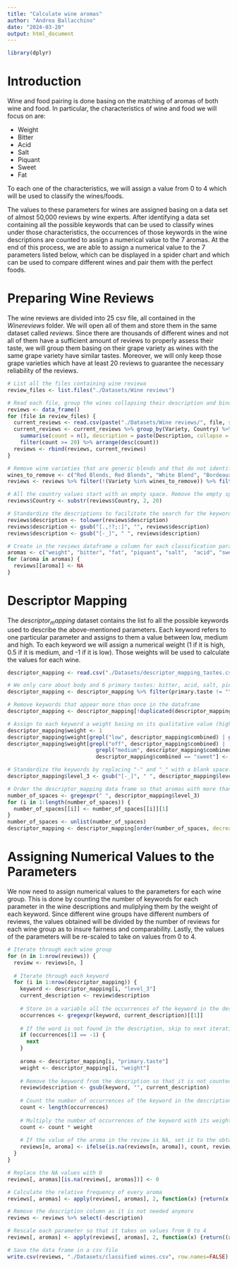 ```yaml
---
title: "Calculate wine aromas"
author: "Andrea Ballacchino"
date: "2024-03-20"
output: html_document
---
```

```r
library(dplyr)
```

# Introduction
Wine and food pairing is done basing on the matching of aromas of both wine and  food. In particular, the characteristics of wine and food we will focus on are:

* Weight
* Bitter
* Acid
* Salt
* Piquant
* Sweet
* Fat

To each one of the characteristics, we will assign a value from 0 to 4 which will be used to classify the wines/foods.

The values to these parameters for wines are assigned basing on a data set of almost 50,000 reviews by wine experts. After identifying a data set containing all the possible keywords that can be used to classify wines under those characteristics, the occurrences of those keywords in the wine descriptions are counted to assign a numerical value to the 7 aromas.
At the end of this process, we are able to assign a numerical value to the 7 parameters listed below, which can be displayed in a spider chart and which can be used to compare different wines and pair them with the perfect foods. 

# Preparing Wine Reviews
The wine reviews are divided into 25 csv file, all contained in the $Wine reviews$ folder. We will open all of them and store them in the same dataset called $reviews$. Since there are thousands of different wines and not all of them have a sufficient amount of reviews to properly assess their taste, we will group them basing on their grape variety as wines with the same grape variety have similar tastes. Moreover, we will only keep those grape varieties which have at least 20 reviews to guarantee the necessary reliability of the reviews. 
```r
# List all the files containing wine reviewa
review_files <- list.files("./Datasets/Wine reviews")

# Read each file, group the wines collapsing their description and bind them together to the reviews data frame
reviews <- data_frame()
for (file in review_files) {
  current_reviews <- read.csv(paste("./Datasets/Wine reviews/", file, sep = ""))
  current_reviews <- current_reviews %>% group_by(Variety, Country) %>% 
    summarise(count = n(), description = paste(Description, collapse = " ")) %>% 
    filter(count >= 20) %>% arrange(desc(count))
  reviews <- rbind(reviews, current_reviews)
}

# Remove wine varieties that are generic blends and that do not identify a specific wine type
wines_to_remove <- c("Red Blends, Red Blends", "White Blend", "Bordeaux-style Red Blend", "Provence red blend, Red Blends", "Austrian Red Blend, Red Blends", "Alsace white blend, White Blend", "Austrian white blend, White Blend", "Bordeaux-style White Blend, White Blend")
reviews <- reviews %>% filter(!(Variety %in% wines_to_remove)) %>% filter(Variety != "")

# All the country values start with an empty space. Remove the empty space at the beginning of country
reviews$Country <- substr(reviews$Country, 2, 20)

# Standardize the descriptions to facilitate the search for the keywords: convert them to lower case and remove all punctuation
reviews$description <- tolower(reviews$description)
reviews$description <- gsub("[.,!?;:]", "", reviews$description)
reviews$description <- gsub("[-_]", " ", reviews$description)

# Create in the reviews dataframe a column for each classification parameter and set their values to NA
aromas <- c("weight", "bitter", "fat", "piquant", "salt",  "acid", "sweet")
for (aroma in aromas) {
  reviews[[aroma]] <- NA
} 
```

# Descriptor Mapping
The $descriptor_mapping$ dataset contains the list fo all the possible keywords used to describe the above-mentioned parameters. Each keyword refers to one particular parameter and assigns to them a value between low, medium and high. To each keyword we will assign a numerical weight (1 if it is high, 0.5 if it is medium, and -1 if it is low). Those weights will be used to calculate the values for each wine.
```r
descriptor_mapping <- read.csv("./Datasets/descriptor_mapping_tastes.csv")

# We only care about body and 6 primary tastes: bitter, acid, salt, piquant, sweet, and fat. We can remove rows referring to other tastes and the columns we do not need
descriptor_mapping <- descriptor_mapping %>% filter(primary.taste != "", primary.taste != "coolness") %>% select(-c("type", "level_1", "level_2", "raw.descriptor"))

# Remove keywords that appear more than once in the dataframe
descriptor_mapping <- descriptor_mapping[!duplicated(descriptor_mapping[, "level_3"]), ]

# Assign to each keyword a weight basing on its qualitative value (high, medium, or low)
descriptor_mapping$weight <- 1
descriptor_mapping$weight[grepl("low", descriptor_mapping$combined) | grepl("light", descriptor_mapping$combined)] <- -1
descriptor_mapping$weight[grepl("off", descriptor_mapping$combined) | 
                            grepl("medium", descriptor_mapping$combined) |
                            descriptor_mapping$combined == "sweet"] <- 0.5

# Standardize the keywords by replacing "-" and "_" with a blank space. This will facilitate the search for keywords in the descriptions later
descriptor_mapping$level_3 <- gsub("[-_]", " ", descriptor_mapping$level_3)

# Order the descriptor_mapping data frame so that aromas with more than one word are first. This is needed in a later step of the process, as we will need to check the presence of two-word descriptors in the description before one-word descriptors
number_of_spaces <- gregexpr(" ", descriptor_mapping$level_3)
for (i in 1:length(number_of_spaces)) {
  number_of_spaces[[i]] <- number_of_spaces[[i]][1] 
}
number_of_spaces <- unlist(number_of_spaces)
descriptor_mapping <- descriptor_mapping[order(number_of_spaces, decreasing = TRUE), ]
```

# Assigning Numerical Values to the Parameters
We now need to assign numerical values to the parameters for each wine group. This is done by counting the number of keywords for each parameter in the wine descriptions and muliplying them by the weight of each keyword. Since different wine groups have different numbers of reviews, the values obtained will be divided by the number of reviews for each wine group as to insure fairness and comparability. Lastly, the values of the parameters will be re-scaled to take on values from 0 to 4.
```r
# Iterate through each wine group
for (n in 1:nrow(reviews)) {
  review <- reviews[n, ]
  
  # Iterate through each keyword
  for (i in 1:nrow(descriptor_mapping)) {
    keyword <- descriptor_mapping[i, "level_3"]
    current_description <- review$description
  
    # Store in a variable all the occurrences of the keyword in the description
    occurrences <- gregexpr(keyword, current_description)[[1]]
    
    # If the word is not found in the description, skip to next iteration
    if (occurrences[1] == -1) {
      next
    }
    
    aroma <- descriptor_mapping[i, "primary.taste"]
    weight <- descriptor_mapping[i, "weight"]
    
    # Remove the keyword from the description so that it is not counted twice in the next iterations as there are words that are repeated in different descriptor_mappings (e.g. dry and off-dry)
    review$description <- gsub(keyword, "", current_description)
    
    # Count the number of occurrences of the keyword in the description
    count <- length(occurrences)
    
    # Multiply the number of occurrences of the keyword with its weight
    count <- count * weight
    
    # If the value of the aroma in the review is NA, set it to the obtained count. If it not NA add to it the obtained count
    reviews[n, aroma] <- ifelse(is.na(reviews[n, aroma]), count, reviews[n, aroma] + count)
  }
}

# Replace the NA values with 0
reviews[, aromas][is.na(reviews[, aromas])] <- 0

# Calculate the relative frequency of every aroma
reviews[, aromas] <- apply(reviews[, aromas], 2, function(x) {return(x / reviews$count)})

# Remove the description column as it is not needed anymore
reviews <- reviews %>% select(-description)

# Rescale each parameter so that it takes on values from 0 to 4
reviews[, aromas] <- apply(reviews[, aromas], 2, function(x) {return((x - min(x)) / (max(x) - min(x)) * 4)})

# Save the data frame in a csv file
write.csv(reviews, "./Datasets/classified wines.csv", row.names=FALSE)
```